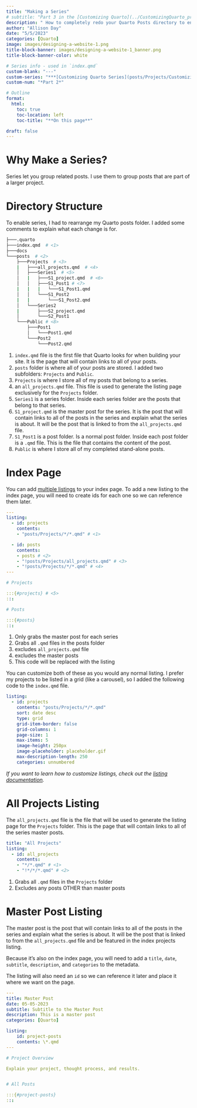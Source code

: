 ```yaml
---
title: "Making a Series"
# subtitle: "Part 3 in the [Customizing Quarto](../CustomizingQuarto_project.qmd) series"
description: " How to completely redo your Quarto Posts directory to enable series! (*Inspired by [this post](https://albert-rapp.de/posts/13_quarto_blog_writing_guide/13_quarto_blog_writing_guide.html#create-your-own-series) by Albert Rapp*)"
author: "Allison Day"
date: "5/5/2023"
categories: [Quarto]
image: images/designing-a-website-1.png
title-block-banner: images/designing-a-website-1_banner.png
title-block-banner-color: white

# Series info - used in `index.qmd`
custom-blank: "---"
custom-series: "***[Customizing Quarto Series](posts/Projects/CustomizingQuarto/CustomizingQuarto_project.qmd)***"
custom-num: "*Part 2*"

# Outline
format: 
  html: 
    toc: true 
    toc-location: left 
    toc-title: "**On this page**" 

draft: false
---
```


# Why Make a Series?

Series let you group related posts. I use them to group posts that are part of a larger project.

# Directory Structure

To enable series, I had to rearrange my Quarto posts folder. I added some comments to explain what each change is for.

```bash
├───.quarto
├───index.qmd  # <1>
├───docs
└───posts  # <2>
    ├───Projects  # <3>
    |   ├───all_projects.qmd  # <4>
    │   ├───Series1  # <5>
    │   |   ├───S1_project.qmd  # <6>
    │   │   ├───S1_Post1 # <7>
    |   |   |   └───S1_Post1.qmd
    │   │   └───S1_Post2
    |   |       └───S1_Post2.qmd
    │   └───Series2
    |       ├───S2_project.qmd
    │       └───S2_Post1
    └───Public # <8>
        ├───Post1
        │   └───Post1.qmd
        └───Post2
            └───Post2.qmd
```
1. `index.qmd` file is the first file that Quarto looks for when building your site. It is the page that will contain links to all of your posts.
2. `posts` folder is where all of your posts are stored. I added two subfolders: `Projects` and `Public`.
3. `Projects` is where I store all of my posts that belong to a series.
4. an `all_projects.qmd` file. This file is used to generate the listing page exclusively for the `Projects` folder. 
5. `Series1` is a series folder. Inside each series folder are the posts that belong to that series.
6. `S1_project.qmd` is the master post for the series. It is the post that will contain links to all of the posts in the series and explain what the series is about. It will be the post that is linked to from the `all_projects.qmd` file.
7. `S1_Post1` is a post folder. Is a normal post folder. Inside each post folder is a `.qmd` file. This is the file that contains the content of the post.
8. `Public` is where I store all of my completed stand-alone posts.

# Index Page

<!-- 
https://quarto.org/docs/websites/website-listings.html
https://quarto.org/docs/websites/website-listings-custom.html#metadata-file-listings 
https://quarto.org/docs/reference/globs.html
-->

You can add [multiple listings](https://quarto.org/docs/websites/website-listings.html#multiple-listings) to your index page. To add a new listing to the index page, you will need to create ids for each one so we can reference them later. 

```YAML
---
listing:
  - id: projects
    contents: 
    - "posts/Projects/*/*.qmd" # <1>

  - id: posts
    contents: 
    - posts # <2>
    - "!posts/Projects/all_projects.qmd" # <3>
    - "!posts/Projects/*/*.qmd" # <4>
---

# Projects

:::{#projects} # <5>
:::

# Posts

:::{#posts}
:::
```
1. Only grabs the master post for each series
2. Grabs all `.qmd` files in the posts folder
3. excludes `all_projects.qmd` file
4. excludes the master posts
5. This code will be replaced with the listing

You can customize both of these as you would any normal listing. I prefer my projects to be listed in a grid (like a carousel), so I added the following code to the `index.qmd` file.

```YAML
listing:
  - id: projects
    contents: "posts/Projects/*/*.qmd"
    sort: date desc
    type: grid
    grid-item-border: false
    grid-columns: 1
    page-size: 1
    max-items: 5
    image-height: 250px
    image-placeholder: placeholder.gif
    max-description-length: 250
    categories: unnumbered
```

*If you want to learn how to customize listings, check out the [listing documentation](https://quarto.org/docs/websites/website-listings.html).*

# All Projects Listing

The `all_projects.qmd` file is the file that will be used to generate the listing page for the `Projects` folder. This is the page that will contain links to all of the series master posts. 

```YAML
title: "All Projects"
listing:
  - id: all_projects
    contents:   
    - "*/*.qmd" # <1>
    - "!*/*/*.qmd" # <2>
```
1. Grabs all `.qmd` files in the `Projects` folder
2. Excludes any posts OTHER than master posts


# Master Post Listing

The master post is the post that will contain links to all of the posts in the series and explain what the series is about. It will be the post that is linked to from the `all_projects.qmd` file and be featured in the index projects listing. 

Because it's also on the index page, you will need to add a `title`, `date`, `subtitle`, `description`, and `categories` to the metadata. 

The listing will also need an `id` so we can reference it later and place it where we want on the page.


```YAML
---
title: Master Post
date: 05-05-2023
subtitle: Subtitle to the Master Post
description: This is a master post
categories: [Quarto]

listing: 
    id: project-posts
    contents: \*.qmd
---

# Project Overview

Explain your project, thought process, and results.


# All Posts

:::{#project-posts}
:::
```

